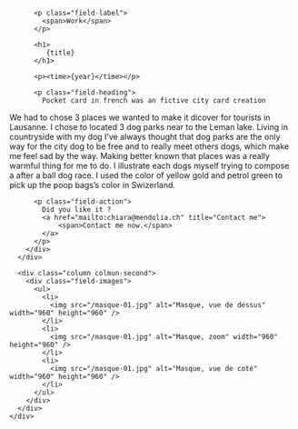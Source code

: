 

<Layout class="work" title={title}>
  <main class="region-content work">
    <div class="region">
      <div class="column column-first">
        <div class="field-body">

          <p class="field-label">
            <span>Work</span>
          </p>

          <h1>
             {title}
          </h1>

          <p><time>{year}</time></p>

          <p class="field-heading">
            Pocket card in french was an fictive city card creation

</p>
We had to chose 3 places we wanted to make it dicover for tourists in Lausanne. I chose to located 3 dog parks near to the Leman lake.
Living in countryside with my dog I’ve always thought that dog parks are the only way for the city dog to be free and to really meet others dogs, which make me feel sad by the way. Making better known that places was a really warmful thing for me to do. 
I illustrate each dogs myself trying to compose a after a ball dog race. 
I used the color of yellow gold and petrol green to pick up the poop bags’s color in Swizerland.

          <p class="field-action">
            Did you like it ?
            <a href="mailto:chiara@mendolia.ch" title="Contact me">
                <span>Contact me now.</span>
            </a>
          </p>
        </div>
      </div>

      <div class="column colmun-second">
        <div class="field-images">
          <ul>
            <li>
              <img src="/masque-01.jpg" alt="Masque, vue de dessus" width="960" height="960" />
            </li>
            <li>
              <img src="/masque-01.jpg" alt="Masque, zoom" width="960" height="960" />
            </li>
            <li>
              <img src="/masque-01.jpg" alt="Masque, vue de coté" width="960" height="960" />
            </li>
          </ul>
        </div>
      </div>
    </div>

  </main>
</Layout>
